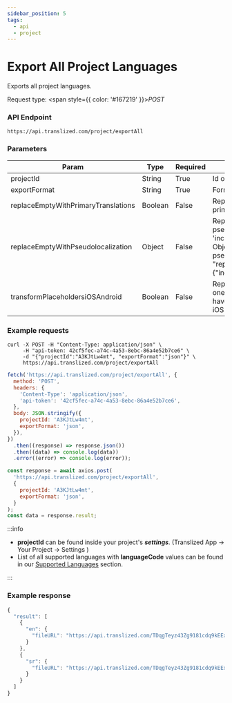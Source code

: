 ```yaml
---
sidebar_position: 5
tags:
  - api
  - project
---
```



# Export All Project Languages

Exports all project languages.

Request type: <span style={{ color: '#167219' }}>_POST_</span>

### API Endpoint

```url
https://api.translized.com/project/exportAll
```

### Parameters

| Param                               | Type    | Required | Description                                                                                                                                                                                                                          |
| ----------------------------------- | ------- | -------- | ------------------------------------------------------------------------------------------------------------------------------------------------------------------------------------------------------------------------------------ |
| projectId                           | String  | True     | Id of your project                                                                                                                                                                                                                   |
| exportFormat                        | String  | True     | Format of file for export                                                                                                                                                                                                            |
| replaceEmptyWithPrimaryTranslations | Boolean | False    | Replace empty translations with primary translations                                                                                                                                                                                 |
| replaceEmptyWithPseudolocalization  | Object  | False    | Replace empty translations with pseudolocalized primary translations. 'increasePercentage' parameter in Object sets the length of pseudolocalized string (example: "replaceEmptyWithPseudolocalization":{"increasePercentage": 83} ) |
| transformPlaceholdersiOSAndroid     | Boolean | False    | Replace all placeholders with native ones. Use this parameter when you have one Translized project for both iOS and android.                                                                                                         |

### Example requests

<Tabs className="api-tabs">
<TabItem value="cURL" label="cURL">

```curl
curl -X POST -H "Content-Type: application/json" \
     -H "api-token: 42cf5fec-a74c-4a53-8ebc-86a4e52b7ce6" \
     -d "{"projectId":"A3KJtLw4mt", "exportFormat":"json"}" \
     https://api.translized.com/project/exportAll
```

</TabItem>
<TabItem value="js-fetch" label="Javascript Fetch">

```js
fetch('https://api.translized.com/project/exportAll', {
  method: 'POST',
  headers: {
    'Content-Type': 'application/json',
    'api-token': '42cf5fec-a74c-4a53-8ebc-86a4e52b7ce6',
  },
  body: JSON.stringify({
    projectId: 'A3KJtLw4mt',
    exportFormat: 'json',
  }),
})
  .then((response) => response.json())
  .then((data) => console.log(data))
  .error((error) => console.log(error));
```

</TabItem>
<TabItem value="js-axios" label="Javascript Axios">

```js
const response = await axios.post(
  'https://api.translized.com/project/exportAll',
  {
    projectId: 'A3KJtLw4mt',
    exportFormat: 'json',
  }
);
const data = response.result;
```

</TabItem>
</Tabs>

:::info

- **projectId** can be found inside your project's **_settings_**. (Translized App -> Your Project -> Settings )
- List of all supported languages with **languageCode** values can be found in our [Supported Languages](/docs/features/supported-languages) section.

:::

### Example response

```js
{
  "result": [
    {
      "en": {
        "fileURL": "https://api.translized.com/TDqgTeyz43Zg9181cdq9kEExL9dzJwTWXD8WjlOK/101c749fcdba1461e016aea28d048fb7_exportFile.json"
      }
    },
    {
      "sr": {
        "fileURL": "https://api.translized.com/TDqgTeyz43Zg9181cdq9kEExL9dzJwTWXD8WjlOK/d86c7323698850ee2e4cd6a389e9d310_exportFile.json"
      }
    }
  ]
}
```

```

```
